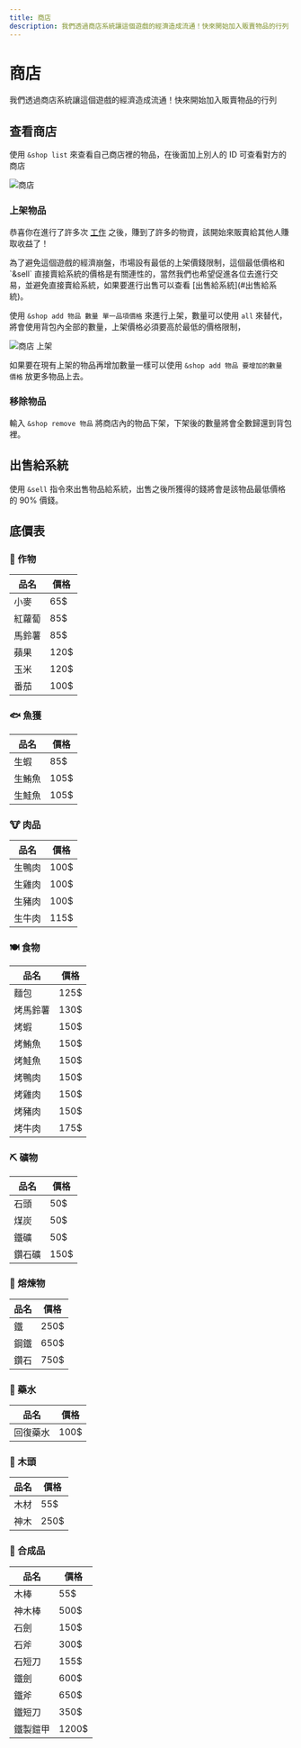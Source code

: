 ---
title: 商店
description: 我們透過商店系統讓這個遊戲的經濟造成流通！快來開始加入販賣物品的行列
---

# 商店


我們透過商店系統讓這個遊戲的經濟造成流通！快來開始加入販賣物品的行列

## 查看商店

使用 `&shop list` 來查看自己商店裡的物品，在後面加上別人的 ID 可查看對方的商店

![商店](@static/docs/rpg/shop/shop.png)

### 上架物品

<Adsense />

恭喜你在進行了許多次 [工作](/docs/rpg/jobs/) 之後，賺到了許多的物資，該開始來販賣給其他人賺取收益了！

<Info title="我想先通知你">
  為了避免這個遊戲的經濟崩盤，市場設有最低的上架價錢限制，這個最低價格和 `&sell`
  直接賣給系統的價格是有關連性的，當然我們也希望促進各位去進行交易，並避免直接賣給系統，如果要進行出售可以查看
  [出售給系統](#出售給系統)。
</Info>

使用 `&shop add 物品 數量 單一品項價格` 來進行上架，數量可以使用 `all` 來替代，將會使用背包內全部的數量，上架價格必須要高於最低的價格限制，

![商店 上架](@static/docs/rpg/shop/shop-add.png)

如果要在現有上架的物品再增加數量一樣可以使用 `&shop add 物品 要增加的數量 價格` 放更多物品上去。

### 移除物品

輸入 `&shop remove 物品` 將商店內的物品下架，下架後的數量將會全數歸還到背包裡。

## 出售給系統

使用 `&sell` 指令來出售物品給系統，出售之後所獲得的錢將會是該物品最低價格的 90% 價錢。

## 底價表

### 🌾 作物

| 品名   | 價格 |
| ------ | ---- |
| 小麥   | 65$  |
| 紅蘿蔔 | 85$  |
| 馬鈴薯 | 85$  |
| 蘋果   | 120$ |
| 玉米   | 120$ |
| 番茄   | 100$ |

### 🐟 魚獲

| 品名   | 價格 |
| ------ | ---- |
| 生蝦   | 85$  |
| 生鮪魚 | 105$ |
| 生鮭魚 | 105$ |

### 🐮 肉品

| 品名   | 價格 |
| ------ | ---- |
| 生鴨肉 | 100$ |
| 生雞肉 | 100$ |
| 生豬肉 | 100$ |
| 生牛肉 | 115$ |

### 🍽️ 食物

| 品名     | 價格 |
| -------- | ---- |
| 麵包     | 125$ |
| 烤馬鈴薯 | 130$ |
| 烤蝦     | 150$ |
| 烤鮪魚   | 150$ |
| 烤鮭魚   | 150$ |
| 烤鴨肉   | 150$ |
| 烤雞肉   | 150$ |
| 烤豬肉   | 150$ |
| 烤牛肉   | 175$ |

### ⛏️ 礦物

| 品名   | 價格 |
| ------ | ---- |
| 石頭   | 50$  |
| 煤炭   | 50$  |
| 鐵礦   | 50$  |
| 鑽石礦 | 150$ |

### 💎 熔煉物

| 品名 | 價格 |
| ---- | ---- |
| 鐵   | 250$ |
| 鋼鐵 | 650$ |
| 鑽石 | 750$ |

### 🧪 藥水

| 品名     | 價格 |
| -------- | ---- |
| 回復藥水 | 100$ |

### 🌲 木頭

| 品名 | 價格 |
| ---- | ---- |
| 木材 | 55$  |
| 神木 | 250$ |

### 🧰 合成品

| 品名     | 價格  |
| -------- | ----- |
| 木棒     | 55$   |
| 神木棒   | 500$  |
| 石劍     | 150$  |
| 石斧     | 300$  |
| 石短刀   | 155$  |
| 鐵劍     | 600$  |
| 鐵斧     | 650$  |
| 鐵短刀   | 350$  |
| 鐵製鎧甲 | 1200$ |

<Adsense />

